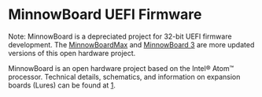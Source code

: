 = MinnowBoard UEFI Firmware =

Note: MinnowBoard is a depreciated project for 32-bit UEFI firmware development. The [[MinnowBoard Max|MinnowBoardMax]] and [[MinnowBoard 3]] are more updated versions of this open hardware project.

MinnowBoard is an open hardware project based on the Intel® Atom™ processor. Technical details, schematics, and information on expansion boards (Lures) can be found at [https://firmware.intel.com/projects/minnowboard-uefi-firmware].
